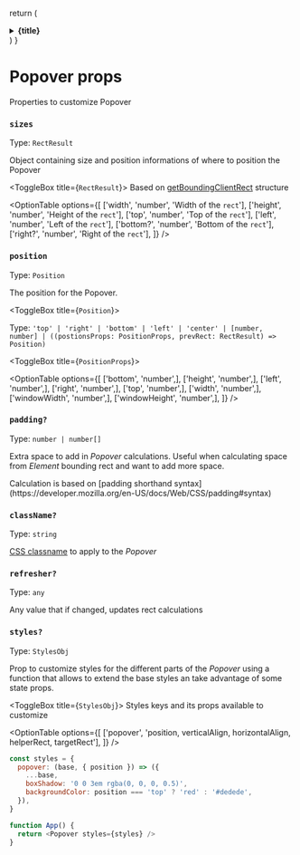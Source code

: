 
  return (
    <details className="last-of-type:mb-0 rounded-lg bg-neutral-50 dark:bg-neutral-800 p-2 mt-4">
      <summary>
        <strong className="text-lg">{title}</strong>
      </summary>
      <div className="nx-p-2">{children}</div>
    </details>
  )
}

# Popover props

Properties to customize Popover

### `sizes`

Type: `RectResult`

Object containing size and position informations of where to position the Popover

<ToggleBox title={<code>RectResult</code>}>
Based on [getBoundingClientRect](https://developer.mozilla.org/en-US/docs/Web/API/Element/getBoundingClientRect) structure

<OptionTable
  options={[
    ['width', 'number', 'Width of the `rect`'],
    ['height', 'number', 'Height of the `rect`'],
    ['top', 'number', 'Top of the `rect`'],
    ['left', 'number', 'Left of the `rect`'],
    ['bottom?', 'number', 'Bottom of the `rect`'],
    ['right?', 'number', 'Right of the `rect`'],
  ]}
/>
</ToggleBox>

### `position`

Type: `Position`

The position for the Popover.

<ToggleBox title={<code>Position</code>}>

Type: `'top' | 'right' | 'bottom' | 'left' | 'center' | [number, number] | ((postionsProps: PositionProps, prevRect: RectResult) => Position)`

<ToggleBox title={<code>PositionProps</code>}>

<OptionTable
  options={[
    ['bottom', 'number',],
    ['height', 'number',],
    ['left', 'number',],
    ['right', 'number',],
    ['top', 'number',],
    ['width', 'number',],
    ['windowWidth', 'number',],
    ['windowHeight', 'number',],
  ]}
/>
</ToggleBox>
</ToggleBox>

### `padding?`

Type: `number | number[]`

Extra space to add in _Popover_ calculations. Useful when calculating space from _Element_ bounding rect and want to add more space.

<ToggleBox title="Sapce calculation">
  Calculation is based on [padding shorthand
  syntax](https://developer.mozilla.org/en-US/docs/Web/CSS/padding#syntax)
  <OptionTable
    options={[
      ['value', 'number', 'Apply to all four sides`'],
      ['[x, y]', 'number[]', 'top and bottom | left and right'],
      ['[top, x, bottom]', 'number[]', 'top | left and right | bottom'],
      ['[top, right, bottom, left]', 'number[]', 'top | right | bottom | left'],
    ]}
  />
</ToggleBox>

### `className?`

Type: `string`

[CSS classname](https://developer.mozilla.org/en-US/docs/Web/HTML/Global_attributes/class) to apply to the _Popover_

### `refresher?`

Type: `any`

Any value that if changed, updates rect calculations

### `styles?`

Type: `StylesObj`

Prop to customize styles for the different parts of the _Popover_ using a function that allows to extend the base styles an take advantage of some state props.

<ToggleBox title={<code>StylesObj</code>}>
Styles keys and its props available to customize

<OptionTable
  options={[
    ['popover', 'position, verticalAlign, horizontalAlign, helperRect, targetRect'],
  ]}
/>
</ToggleBox>

<ToggleBox title="Example">

```js
const styles = {
  popover: (base, { position }) => ({
    ...base,
    boxShadow: '0 0 3em rgba(0, 0, 0, 0.5)',
    backgroundColor: position === 'top' ? 'red' : '#dedede',
  }),
}

function App() {
  return <Popover styles={styles} />
}
```

</ToggleBox>

